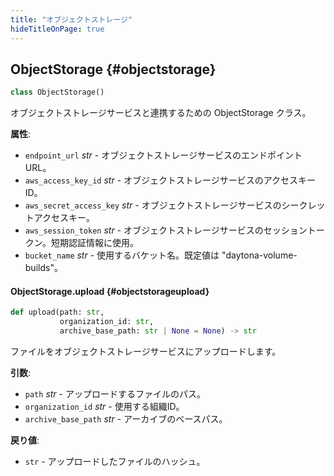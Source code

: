 ```yaml
---
title: "オブジェクトストレージ"
hideTitleOnPage: true
---
```


## ObjectStorage {#objectstorage}

```python
class ObjectStorage()
```

オブジェクトストレージサービスと連携するための ObjectStorage クラス。

**属性**:

- `endpoint_url` _str_ - オブジェクトストレージサービスのエンドポイントURL。
- `aws_access_key_id` _str_ - オブジェクトストレージサービスのアクセスキーID。
- `aws_secret_access_key` _str_ - オブジェクトストレージサービスのシークレットアクセスキー。
- `aws_session_token` _str_ - オブジェクトストレージサービスのセッショントークン。短期認証情報に使用。
- `bucket_name` _str_ - 使用するバケット名。既定値は "daytona-volume-builds"。

#### ObjectStorage.upload {#objectstorageupload}

```python
def upload(path: str,
           organization_id: str,
           archive_base_path: str | None = None) -> str
```

ファイルをオブジェクトストレージサービスにアップロードします。

**引数**:

- `path` _str_ - アップロードするファイルのパス。
- `organization_id` _str_ - 使用する組織ID。
- `archive_base_path` _str_ - アーカイブのベースパス。

**戻り値**:

- `str` - アップロードしたファイルのハッシュ。
